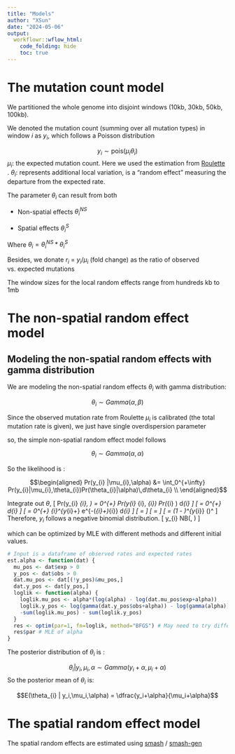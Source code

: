 ```yaml
---
title: "Models"
author: "XSun"
date: "2024-05-06"
output:
  workflowr::wflow_html:
    code_folding: hide
    toc: true
---
```


# The mutation count model 

We partitioned the whole genome into disjoint windows (10kb, 30kb, 50kb, 100kb). 

We denoted the mutation count (summing over all mutation types) in window $i$ as $y_i$, which follows a Poisson distribution 

$$y_i \sim \text{pois}(\mu_i\theta_i)$$
$\mu_i$: the expected mutation count. Here we used the estimation from [Roulette](https://www.nature.com/articles/s41588-023-01562-0)
.
$\theta_i$: represents additional local variation, is a "random effect" measuring the departure from the expected rate.

The parameter $\theta_i$ can result from both

- Non-spatial effects $\theta_i^{NS}$

- Spatial effects $\theta_i^{S}$ 

Where $\theta_i = \theta_i^{NS} * \theta_i^{S}$

Besides, we donate $r_i$ = $y_i$/$\mu_i$ (fold change) as the ratio of observed vs. expected mutations

The window sizes for the local random effects range from hundreds kb to 1mb

# The non-spatial random effect model

## Modeling the non-spatial random effects with gamma distribution

We are modeling the non-spatial random effects $\theta_i$ with gamma distribution:

$$\theta_i \sim Gamma(\alpha, \beta)$$ 

Since the observed mutation rate from Roulette $\mu_i$ is calibrated (the total mutation rate is given), we just have single overdispersion parameter

so, the simple non-spatial random effect model follows

$$\theta_i \sim Gamma(\alpha, \alpha)$$ 

So the likelihood is :

$$\begin{aligned}
Pr(y_{i} |\mu_{i},\alpha) &= \int_0^{+\infty}
Pr(y_{i}|\mu_{i},\theta_{i})Pr(\theta_{i}|\alpha)\,d\theta_{i} \\
\end{aligned}$$


Integrate out $\theta$,
\[
Pr(y_{i} \mid \mu_{i}, \alpha) = \int_0^{+\infty} Pr(y_{i} \mid \mu_{i}, \theta_{i}) Pr(\theta_{i} \mid \alpha) d\theta_{i}
\]
\[
= \int_0^{+\infty} \frac{(\mu_{i} \theta_{i})^{y_{i}} e^{-\mu_{i} \theta_{i}}}{y_{i}!} \frac{\theta_{i}^{\alpha-1} e^{-\alpha \theta_{i}}}{\Gamma(\alpha)} d\theta_{i}
\]
\[
= \frac{\mu_{i}^\alpha}{y_{i}! \Gamma(\alpha)} \int_0^{+\infty} \theta_{i}^{y_{i}+\alpha-1} e^{-(\mu_{i}+\alpha)\theta_{i}} d\theta_{i}
\]
\[
= \frac{\mu_{i}^\alpha}{y_{i}! \Gamma(\alpha)} \cdot \frac{\Gamma(y_{i} + \alpha)}{(\mu_{i} + \alpha)^{y_{i}+\alpha}}
\]
\[
= \frac{\mu_{i}^\alpha (\mu_{i} + \alpha)^{-y_{i}-\alpha} \Gamma(y_{i} + \alpha)}{y_{i}! \Gamma(\alpha)}
\]
\[
= \binom{y_{i} + \alpha - 1}{y_{i}} \left(1 - \frac{\alpha}{\mu_{i} + \alpha}\right)^{y_{i}} \left(\frac{\alpha}{\mu_{i} + \alpha}\right)^\alpha
\]
Therefore, $y_{i}$ follows a negative binomial distribution.
\[
y_{i} \sim NB\left(\alpha, \frac{\alpha}{\mu_{i} + \alpha}\right)
\]

which can be optimized by MLE with different methods and different initial values.

```r

# Input is a dataframe of observed rates and expected rates
est.alpha <- function(dat) {
  mu_pos <- dat$exp > 0
  y_pos <- dat$obs > 0
  dat.mu_pos <- dat[(!y_pos)&mu_pos,]
  dat.y_pos <- dat[y_pos,]
  loglik <- function(alpha) {
    loglik.mu_pos <- alpha*(log(alpha) - log(dat.mu_pos$exp+alpha))
    loglik.y_pos <- log(gamma(dat.y_pos$obs+alpha)) - log(gamma(alpha)) + alpha*log(alpha) - (dat.y_pos$obs+alpha)*log(dat.y_pos$exp+alpha)
    -sum(loglik.mu_pos) - sum(loglik.y_pos)
  }
  res <- optim(par=1, fn=loglik, method="BFGS") # May need to try different initiations and methods
  res$par # MLE of alpha
}

```


The posterior distribution of $\theta_{i}$ is :

$$\theta_{i} | y_i,\mu_i,\alpha \sim Gamma( y_i+\alpha, \mu_i+\alpha)$$ 
So the posterior mean of $\theta_{i}$ is:

$$E(\theta_{i} | y_i,\mu_i,\alpha) = \dfrac{y_i+\alpha}{\mu_i+\alpha}$$



# The spatial random effect model 

The spatial random effects are estimated using [smash](https://jmlr.org/papers/volume22/19-042/19-042.pdf) / [smash-gen](https://stephenslab.uchicago.edu/assets/papers/dongyue-thesis.pdf)




